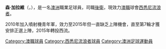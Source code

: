 '''森·加拉維'''（{{lang-en|Sam Gallaway}}，{{bd|1992年|3月16日}}），是一名[[澳洲|澳洲]]職業足球員，司職[[後衛|後衛]]，現效力[[澳職|澳職]]球會[[西悉尼流浪者|西悉尼流浪者]]。

2010年加入噴射機青年軍，效力至2015年但一直缺乏上陣機會，直至第7輪才獲安排正選上陣，2015年轉投西流。

{{DEFAULTSORT: Gallaway, Sam}}
[[Category:澳職球員|Category:澳職球員]]
[[Category:西悉尼流浪者球員|Category:西悉尼流浪者球員]]
[[Category:澳洲足球運動員|Category:澳洲足球運動員]]


{{fbr-stub}}